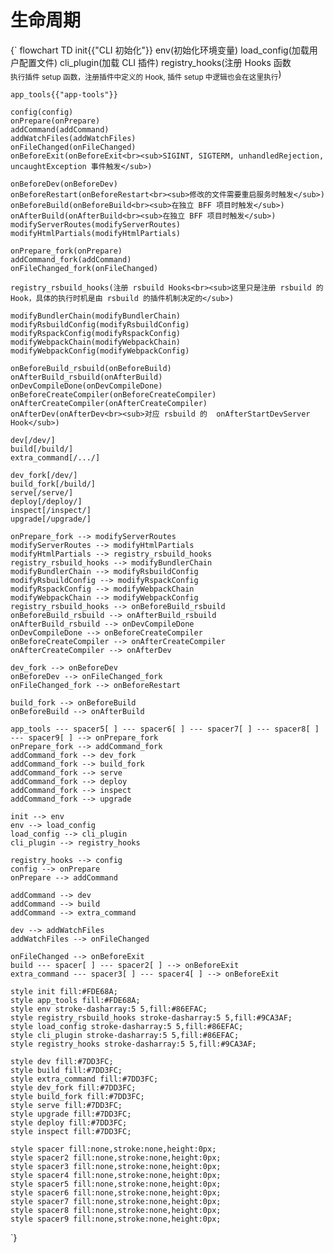 # 生命周期


<Mermaid>
{`
flowchart TD
    init{{"CLI 初始化"}}
    env(初始化环境变量)
    load_config(加载用户配置文件)
    cli_plugin(加载 CLI 插件)
    registry_hooks(注册 Hooks 函数<br><sub>执行插件 setup 函数，注册插件中定义的 Hook, 插件 setup 中逻辑也会在这里执行</sub>)

    app_tools{{"app-tools"}}

    config(config)
    onPrepare(onPrepare)
    addCommand(addCommand)
    addWatchFiles(addWatchFiles)
    onFileChanged(onFileChanged)
    onBeforeExit(onBeforeExit<br><sub>SIGINT, SIGTERM, unhandledRejection, uncaughtException 事件触发</sub>)

    onBeforeDev(onBeforeDev)
    onBeforeRestart(onBeforeRestart<br><sub>修改的文件需要重启服务时触发</sub>)
    onBeforeBuild(onBeforeBuild<br><sub>在独立 BFF 项目时触发</sub>)
    onAfterBuild(onAfterBuild<br><sub>在独立 BFF 项目时触发</sub>)
    modifyServerRoutes(modifyServerRoutes)
    modifyHtmlPartials(modifyHtmlPartials)

    onPrepare_fork(onPrepare)
    addCommand_fork(addCommand)
    onFileChanged_fork(onFileChanged)

    registry_rsbuild_hooks(注册 rsbuild Hooks<br><sub>这里只是注册 rsbuild 的 Hook，具体的执行时机是由 rsbuild 的插件机制决定的</sub>)

    modifyBundlerChain(modifyBundlerChain)
    modifyRsbuildConfig(modifyRsbuildConfig)
    modifyRspackConfig(modifyRspackConfig)
    modifyWebpackChain(modifyWebpackChain)
    modifyWebpackConfig(modifyWebpackConfig)

    onBeforeBuild_rsbuild(onBeforeBuild)
    onAfterBuild_rsbuild(onAfterBuild)
    onDevCompileDone(onDevCompileDone)
    onBeforeCreateCompiler(onBeforeCreateCompiler)
    onAfterCreateCompiler(onAfterCreateCompiler)
    onAfterDev(onAfterDev<br><sub>对应 rsbuild 的  onAfterStartDevServer Hook</sub>)

    dev[/dev/]
    build[/build/]
    extra_command[/.../]

    dev_fork[/dev/]
    build_fork[/build/]
    serve[/serve/]
    deploy[/deploy/]
    inspect[/inspect/]
    upgrade[/upgrade/]

    onPrepare_fork --> modifyServerRoutes
    modifyServerRoutes --> modifyHtmlPartials
    modifyHtmlPartials --> registry_rsbuild_hooks
    registry_rsbuild_hooks --> modifyBundlerChain
    modifyBundlerChain --> modifyRsbuildConfig
    modifyRsbuildConfig --> modifyRspackConfig
    modifyRspackConfig --> modifyWebpackChain
    modifyWebpackChain --> modifyWebpackConfig
    registry_rsbuild_hooks --> onBeforeBuild_rsbuild
    onBeforeBuild_rsbuild --> onAfterBuild_rsbuild
    onAfterBuild_rsbuild --> onDevCompileDone
    onDevCompileDone --> onBeforeCreateCompiler
    onBeforeCreateCompiler --> onAfterCreateCompiler
    onAfterCreateCompiler --> onAfterDev

    dev_fork --> onBeforeDev
    onBeforeDev --> onFileChanged_fork
    onFileChanged_fork --> onBeforeRestart

    build_fork --> onBeforeBuild
    onBeforeBuild --> onAfterBuild

    app_tools --- spacer5[ ] --- spacer6[ ] --- spacer7[ ] --- spacer8[ ] --- spacer9[ ] --> onPrepare_fork
    onPrepare_fork --> addCommand_fork
    addCommand_fork --> dev_fork
    addCommand_fork --> build_fork
    addCommand_fork --> serve
    addCommand_fork --> deploy
    addCommand_fork --> inspect
    addCommand_fork --> upgrade

    init --> env
    env --> load_config
    load_config --> cli_plugin
    cli_plugin --> registry_hooks

    registry_hooks --> config
    config --> onPrepare
    onPrepare --> addCommand

    addCommand --> dev
    addCommand --> build
    addCommand --> extra_command

    dev --> addWatchFiles
    addWatchFiles --> onFileChanged

    onFileChanged --> onBeforeExit
    build --- spacer[ ] --- spacer2[ ] --> onBeforeExit
    extra_command --- spacer3[ ] --- spacer4[ ] --> onBeforeExit

    style init fill:#FDE68A;
    style app_tools fill:#FDE68A;
    style env stroke-dasharray:5 5,fill:#86EFAC;
    style registry_rsbuild_hooks stroke-dasharray:5 5,fill:#9CA3AF;
    style load_config stroke-dasharray:5 5,fill:#86EFAC;
    style cli_plugin stroke-dasharray:5 5,fill:#86EFAC;
    style registry_hooks stroke-dasharray:5 5,fill:#9CA3AF;

    style dev fill:#7DD3FC;
    style build fill:#7DD3FC;
    style extra_command fill:#7DD3FC;
    style dev_fork fill:#7DD3FC;
    style build_fork fill:#7DD3FC;
    style serve fill:#7DD3FC;
    style upgrade fill:#7DD3FC;
    style deploy fill:#7DD3FC;
    style inspect fill:#7DD3FC;

    style spacer fill:none,stroke:none,height:0px;
    style spacer2 fill:none,stroke:none,height:0px;
    style spacer3 fill:none,stroke:none,height:0px;
    style spacer4 fill:none,stroke:none,height:0px;
    style spacer5 fill:none,stroke:none,height:0px;
    style spacer6 fill:none,stroke:none,height:0px;
    style spacer7 fill:none,stroke:none,height:0px;
    style spacer8 fill:none,stroke:none,height:0px;
    style spacer9 fill:none,stroke:none,height:0px;
`}
</Mermaid>
